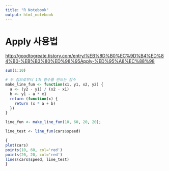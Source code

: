 ```yaml
---
title: "R Notebook"
output: html_notebook
---
```


# Apply 사용법
<http://goodtogreate.tistory.com/entry/%EB%8D%B0%EC%9D%B4%ED%84%B0-%EB%B3%80%ED%98%95Apply-%ED%95%A8%EC%88%98>

```r
sum(1:10)
```


```r
# 두 점으로부터 1차 함수를 만드는 함수
make_line_fun <- function(x1, y1, x2, y2) {
  a <- (y2 - y1) / (x2 - x1)
  b <- y1 - a * x1
  return (function(x) {
    return (x * a + b)
  })
}

line_fun <- make_line_fun(10, 60, 20, 20);

line_test <- line_fun(cars$speed)

{
plot(cars)
points(10, 60, col='red')
points(20, 20, col='red')
lines(cars$speed, line_test)
}
```

